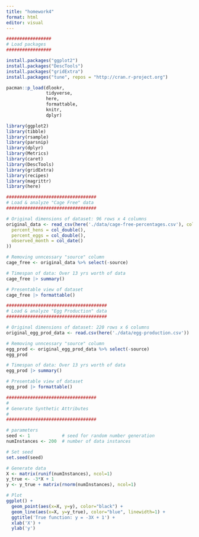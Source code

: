 ```yaml
---
title: "homework4"
format: html
editor: visual
---
```


```r

#################
# Load packages
#################

install.packages("ggplot2")
install.packages("DescTools")
install.packages("gridExtra")
install.packages("tune", repos = "http://cran.r-project.org")

pacman::p_load(dlookr,
               tidyverse,
               here,
               formattable,
               knitr,
               dplyr)

library(ggplot2)
library(tibble)
library(rsample)
library(parsnip)
library(dplyr)
library(Metrics)
library(caret)
library(DescTools)
library(gridExtra)
library(recipes)
library(magrittr)
library(here)
```

```r
##################################
# Load & analyze "Cage Free" data
##################################

# Original dimensions of dataset: 96 rows x 4 columns
original_data <- read_csv(here('./data/cage-free-percentages.csv'), col_types = cols(observed_month = col_date(),
  percent_hens = col_double(),
  percent_eggs = col_double(),
  observed_month = col_date()
))

# Removing unncessary "source" column
cage_free <- original_data %>% select(-source)

# Timespan of data: Over 13 yrs worth of data
cage_free |> summary()

# Presentable view of dataset
cage_free |> formattable()
```

```r
######################################
# Load & analyze "Egg Production" data
######################################

# Original dimensions of dataset: 220 rows x 6 columns
original_egg_prod_data <- read.csv(here('./data/egg-production.csv'))

# Removing unncessary "source" column
egg_prod <- original_egg_prod_data %>% select(-source)
egg_prod

# Timespan of data: Over 13 yrs worth of data
egg_prod |> summary()

# Presentable view of dataset
egg_prod |> formattable()
```

```r

##################################
#
# Generate Synthetic Attributes
#
##################################

# parameters
seed <- 1            # seed for random number generation 
numInstances <- 200  # number of data instances

# Set seed
set.seed(seed)

# Generate data
X <- matrix(runif(numInstances), ncol=1)
y_true <- -3*X + 1 
y <- y_true + matrix(rnorm(numInstances), ncol=1)

# Plot
ggplot() +
  geom_point(aes(x=X, y=y), color="black") +
  geom_line(aes(x=X, y=y_true), color="blue", linewidth=1) +
  ggtitle('True function: y = -3X + 1') +
  xlab('X') +
  ylab('y')
```
